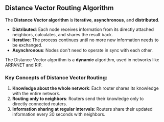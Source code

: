## Distance Vector Routing Algorithm

The **Distance Vector algorithm** is **iterative**, **asynchronous**, and **distributed**.

- **Distributed**: Each node receives information from its directly attached neighbors, calculates, and shares the result back.
- **Iterative**: The process continues until no more new information needs to be exchanged.
- **Asynchronous**: Nodes don't need to operate in sync with each other.

The Distance Vector algorithm is a **dynamic** algorithm, used in networks like ARPANET and RIP.

### Key Concepts of Distance Vector Routing:
1. **Knowledge about the whole network**: Each router shares its knowledge with the entire network.
2. **Routing only to neighbors**: Routers send their knowledge only to directly connected routers.
3. **Information sharing at regular intervals**: Routers share their updated information every 30 seconds with neighbors.
